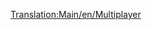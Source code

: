 [[Translation:Main/en/Multiplayer]]
{{en/Bilingual box| es
| Los artículos en español relacionados con el [[Main/es/Multijugador|sistema multijugador]] aparecen a continuación.
| Articles in Spanish dealing with [[Main/en/Multiplayer]] are here.}}
